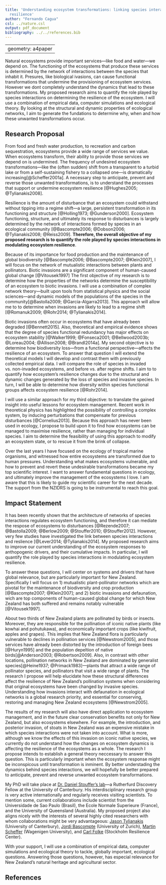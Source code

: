 ```yaml
---
title: 'Understanding ecosystem transformations: linking species interactions and
  resilience'
author: "Fernando Cagua"
csl: ../nature.csl
output: pdf_document
bibliography: ../../references.bib
---
```

---
geometry: a4paper
---
\vfill
\begin{center}
\subsubsection{Research Summary}
\end{center}

Natural ecosystems provide important services---like food and water---we depend on. 
The functioning of the ecosystems that produce these services is determined by the network of interactions between the species that inhabit it. 
Presures, like biological ivasions, can cause functional transformations that undermine the provisioning of ecosystem services. 
However we dont completely understand the dynamics that lead to these transformations.
My proposed research aims to quantify the role played by species interactions on determining the resilience of the ecosystem.
I will use a combination of empirical data, computer simulations and ecological theory. 
By looking at the structural and dynamic properties of ecological networks, I aim to generate the fundations to determine why, when and how these unwanted transformations occur. 
\vfill
\vfill
\vfill

\newpage

## Research Proposal

From food and fresh water production, to recreation and carbon sequestration, ecosystems provide a wide range of services we value. When ecosystems transform, their ability to provide those services we depend on is undermined. 
The frequency of undesired ecosystem transformations---like the (often sudden) shift from a transparent to a turbid lake or from a self-sustaining fishery to a collapsed one---is dramatically increasing[@Scheffer2001a]. 
A necessary step to anticipate, prevent and reverse those unwanted transformations, is to understand the processes that support or undermine ecosystem resilience [@Hughes2005; @Tylianakis2008]. 

Resilience is the amount of disturbance that an ecosystem could withstand without tipping into a regime shift---a large, persistent transformation in its functioning and structure [@Holling1973; @Gunderson2000]. 
Ecosystem functioning, structure, and ultimately its response to disturbances is largely determined by the network of interactions formed by species in an ecological community [@Bascompte2006; @Dobson2006; @Tylianakis2008; @Reiss2009]. 
**Therefore, the overall objective of my proposed research is to quantify the role played by species interactions in modulating ecosystem resilience**.  

Because of its importance for food production and the maintenance of global biodiversity [@Bascompte2006; @Bascompte2007; @Klein2007], I will focus on the network of mutualistic interactions between plants and pollinators. 
Biotic invasions are a significant component of human-caused global change [@Vitousek1997]
The first objective of my research is to determine how the properties of the networks determine the susceptibility of an ecosystem to biotic invasions.
I will use a combination of complex network theory---built upon tools from statistical physics and the social sciences---and dynamic models of the populations of the species in the community[@Bastolla2009; @Garcia-Algarra2013]. 
This approach will allow me to to determine when invasions are likely to lead to a regime shift [@Romanuk2009; @Rohr2014; @Tylianakis2014]. 

Biotic invasions often occur in ecosystems that have already been degraded [@Bennett2015]. 
Also, theoretical and empirical evidence shows that the degree of species functional redundancy has major effects on ecosystem stability [@Walker1999; @Fonseca2001; @Bellwood2003b; @Loreau2004; @Allison2008; @Brandl2014a]. 
My second objective is to determine how biodiversity loss---from a functional perspective---affects the resilience of an ecosystem. 
To answer that question I will extend the theoretical models I will develop and contrast them with previously collected empirical data.
I will compare the role of species in invaded vs. non-invaded ecosystems, and before vs. after regime shifts.
I aim to to quantify how ecosystem's resilience changes due to the structural and dynamic changes generated by the loss of species and invasive species.
In turn, I will be able to determine how  diversity within species functional groups affects ecosystem resilience [@Rohr2014].

I will use a similar approach for my third objective: to translate the gained insight into useful lessons for ecosystem management.
Recent work in theoretical physics has highlighted the possibility of controlling a complex system, by inducing perturbations that compensate for previous disturbances [@Cornelius2013].
Because this approach has never been used in ecology, I propose to build upon it to find how ecosystems can be managed to maximise resilience, rather than managing for individual species.
I aim to determine the feasibility of using this approach to modify an ecosystem state, or to rescue it from the brink of collapse.

Over the last years I have focused on the ecology of tropical marine organisms, and witnessed how entire ecosystems are transformed due to human pressures.
Understanding what makes ecosystems vulnerable, and how to prevent and revert these undesirable transformations became my top scientific interest.
I want to answer fundamental questions in ecology, and ultimately improve the management of the ecosystems I love.
I am aware that this is likely to guide my scientific career for the next decade.
The support from the NZIDRS is going to be instrumental to reach this goal.

\newpage

## Impact Statement

It has been recently shown that the architecture of networks of species interactions regulates ecosystem functioning, and therefore it can mediate the respose of ecosystems to disturbances [@Rezende2007; @Bastolla2009; @Berlow2009; @Stouffer2010; @Stouffer2012]. 
However, very few studies have investigated the link between species interactions and reslience [@Lever2014; @Tylianakis2014]. 
My proposed research aims to improve our current understanding of the ecosystem responses to anthopogenic drivers, and their cumulative impacts. 
In particular, I will quantify the role played by species interactions in modulating ecosystem resilience.

To answer these questions, I will center on systems and drivers that have global relevance, but are particularly important for New Zealand. 
Specifically I will focus on 1) mutualistic plant-pollinator networks which are pivotal for the maintenance of biodiversity and crop production [@Bascompte2007; @Klein2007]; and 2) biotic invasions and defaunation, wich are top components of human-caused global change for which New Zealand has both suffered and remains notably vulnerable [@Vitousek1997]. 

About two thirds of New Zealand plants are pollinated by birds or insects. 
Moreover, they are responsible for the pollination of iconic native plants (like kowhai and pohutukawa), and economically important crops (like kiwifruit, apples and grapes). 
This implies that New Zealand flora is particularly vulnerable to declines in pollination services [@Newstrom2005], and those services have already been distorted by the introduction of foreign bees [@Huryn1995] and the population depeltion of native birds[@Anderson2003; @Robertson2009].
Also, in contrast with other locations, pollination networks in New Zealand are dominated by generalist species[@Heine1937; @Primack1983]---plants that attract a wide range of pollinator species, and pollinators that visit a wide range of plants. 
The research I propose will help elucidate how these structural differences affect the resilience of New Zealand's pollination systems when considering that original ecosystems have been changed by invasive species.
Understanding how invasions interact with defaunation in ecological networks is a global research priority, and essential for conserving, restoring and managing New Zealand ecosystems [@Newstrom2005]. 

The results of my research will also have direct application to ecosystem management, and in the future clear conservation benefits not only for New Zealand, but also ecosystems elsewhere. 
For example, the introduction, and posterior invasion, of stoats in New Zealand was an expensive mistake in which species interactions were not taken into account. 
What is more, although we know the effects of this invasion on iconic native species, we currently do not understand how the changes on ecosystem dynamics is affecting the resilience of the ecosystems as a whole.
The research I propose intends to establish a general theory neccessary to answer this question. 
This is particularly important when the ecosystem response might be inconspicous until transformation is inminent.
By better understading the dynamics behind species interactions, we will hopefully be better prepared to anticipate, prevent and reverse unwanted ecosystem transformations.

My PhD will take place at [Dr. Daniel Stouffer's lab](http://www.stoufferlab.org/)---a Rutherfurd Discovery Fellow at the University of Canterbury. 
His interdisciplinary research group is very active internationally and regularly receives visiting scientists. 
To mention some, current collaborations include scientist from the Universidade de Sao Paulo (Brasil), the Ecole Normale Superieure (France), and the University of Queensland (Australia). 
My proposed project also aligns nicely with the interests of several highly cited researchers with whom collaborations might be very advantageous: [Jason Tylianakis](http://www.tylianakislab.org/) (University of Canterbury), [Jordi Bascompte](http://www.bascompte.net/) (University of Zurich), [Martin Scheffer](http://www.sparcs-center.org/) (Wagenigen University), and [Carl Folke](http://www.stockholmresilience.org/21/contact/staff/1-15-2008-folke.html) (Stockholm Resilience Center). 

With your support, I will use a combination of empirical data, computer simulations and ecological theory to tackle, globally important, ecological questions. Answering those questions, however, has especial relevance for New Zealand's natural heritage and agricultural sector. 

\newpage

## References 